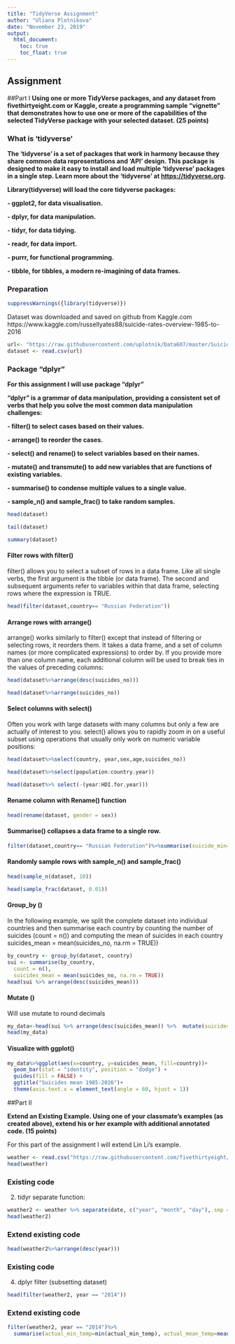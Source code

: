 ---
title: "TidyVerse Assignment"
author: "Uliana Plotnikova"
date: "November 23, 2019"
output: 
  html_document:
    toc: true
    toc_float: true
---
## Assignment

##Part I
**Using one or more TidyVerse packages, and any dataset from fivethirtyeight.com or Kaggle, create a programming sample "vignette" that demonstrates how to use one or more of the capabilities of the selected TidyVerse package with your selected dataset. (25 points)**
 
### What is 'tidyverse'

**The 'tidyverse' is a set of packages that work in harmony because they share common data representations and 'API' design. This package is designed to make it easy to install and load multiple 'tidyverse' packages in a single step. Learn more about the 'tidyverse' at <https://tidyverse.org>.**

**Library(tidyverse) will load the core tidyverse packages:**

**- ggplot2, for data visualisation.**

**- dplyr, for data manipulation.**

**- tidyr, for data tidying.**

**- readr, for data import.**

**- purrr, for functional programming.**

**- tibble, for tibbles, a modern re-imagining of data frames.**

### Preparation




```{r}
suppressWarnings({library(tidyverse)})
```

Dataset was downloaded and saved on github from Kaggle.com
https://www.kaggle.com/russellyates88/suicide-rates-overview-1985-to-2016

```{r}
url<- "https://raw.githubusercontent.com/uplotnik/Data607/master/Suicide.csv"
dataset <- read.csv(url)

```

### Package "dplyr"

**For this assignment I will use package "dplyr"** 

**"dplyr" is a grammar of data manipulation, providing a consistent set of verbs that help you solve the most common data manipulation challenges:**


**- filter() to select cases based on their values.**

**- arrange() to reorder the cases.**

**- select() and rename() to select variables based on their names.**

**- mutate() and transmute() to add new variables that are functions of existing variables.**

**- summarise() to condense multiple values to a single value.**

**- sample_n() and sample_frac() to take random samples.**


```{r}
head(dataset)
```

```{r}
tail(dataset)
```


```{r}
summary(dataset)
```



#### Filter rows with filter()

filter() allows you to select a subset of rows in a data frame. Like all single verbs, the first argument is the tibble (or data frame). The second and subsequent arguments refer to variables within that data frame, selecting rows where the expression is TRUE.

```{r}
head(filter(dataset,country== "Russian Federation"))
```

#### Arrange rows with arrange()

arrange() works similarly to filter() except that instead of filtering or selecting rows, it reorders them. It takes a data frame, and a set of column names (or more complicated expressions) to order by. If you provide more than one column name, each additional column will be used to break ties in the values of preceding columns:

```{r}
head(dataset%>%arrange(desc(suicides_no)))
```
```{r}
head(dataset%>%arrange(suicides_no))
```

#### Select columns with select()

Often you work with large datasets with many columns but only a few are actually of interest to you. select() allows you to rapidly zoom in on a useful subset using operations that usually only work on numeric variable positions:

```{r}
head(dataset%>%select(country, year,sex,age,suicides_no))
```


```{r}
head(dataset%>%select(population:country.year))
```

```{r}
head(dataset%>% select(-(year:HDI.for.year)))
```

#### Rename column with Rename() function

```{r}
head(rename(dataset, gender = sex))
```


#### Summarise() collapses a data frame to a single row.

```{r}
filter(dataset,country== "Russian Federation")%>%summarise(suicide_min=min(suicides_no), suicide_mean=mean(suicides_no),suicide_max=max(suicides_no))

```  
  
#### Randomly sample rows with sample_n() and sample_frac()

```{r}
head(sample_n(dataset, 10))
```


```{r}
head(sample_frac(dataset, 0.01))
```

#### Group_by () 

In the following example, we split the complete dataset into individual countries and then summarise each country by counting the number of suicides (count = n()) and computing the mean of suicides in each country suicides_mean = mean(suicides_no, na.rm = TRUE))


```{r}
by_country <- group_by(dataset, country)
sui <- summarise(by_country,
  count = n(),
  suicides_mean = mean(suicides_no, na.rm = TRUE))
head(sui %>% arrange(desc(suicides_mean)))
```
#### Mutate ()
Will use mutate to round decimals

```{r}
my_data<-head(sui %>% arrange(desc(suicides_mean)) %>%  mutate(suicides_mean = round(suicides_mean, 2)),50)
head(my_data)
```
#### Visualize with ggplot()

```{r}
my_data%>%ggplot(aes(x=country, y=suicides_mean, fill=country))+
  geom_bar(stat = "identity", position = "dodge") + 
  guides(fill = FALSE) +
  ggtitle("Suicides mean 1985-2016")+ 
  theme(axis.text.x = element_text(angle = 60, hjust = 1))
```

##Part II

**Extend an Existing Example.  Using one of your classmate's examples (as created above), extend his or her example with additional annotated code. (15 points)**

For this part of the assignment I will extend Lin Li's example.

```{r}
weather <- read.csv("https://raw.githubusercontent.com/fivethirtyeight/data/master/us-weather-history/KCLT.csv")
head(weather)
```

### Existing code


2. tidyr separate function:
```{r}
weather2 <- weather %>% separate(date, c("year", "month", "day"), sep = "-")
head(weather2)
```

### Extend existing code
```{r}
head(weather2%>%arrange(desc(year)))
```


### Existing code

4. dplyr filter (subsetting dataset)

```{r}
head(filter(weather2, year == "2014"))
```

### Extend existing code


```{r}
filter(weather2, year == "2014")%>%
  summarise(actual_min_temp=min(actual_min_temp), actual_mean_temp=mean(actual_mean_temp),actual_max_temp=max(actual_max_temp))
```



